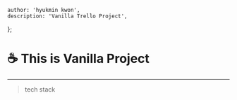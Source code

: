 	author: 'hyukmin kwon',
	description: 'Vanilla Trello Project',
};

# ☕️ This is Vanilla Project

<hr />

> tech stack

